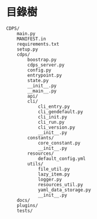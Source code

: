 # 目錄樹
```
CDPS/
    main.py
    MANIFEST.in
    requirements.txt
    setup.py
    cdps/
        boostrap.py
        cdps_server.py
        config.py
        entrypoint.py
        state.py
        __init__.py
        __main__.py
        api/
        cli/
            cli_entry.py
            cli_gendefault.py
            cli_init.py
            cli_run.py
            cli_version.py
            __init__.py
        constants/
            core_constant.py
            __init__.py
        resources/
            default_config.yml
        utils/
            file_util.py
            lazy_item.py
            logger.py
            resources_util.py
            yaml_data_storage.py
            __init__.py
    docs/
    plugins/
    tests/
```